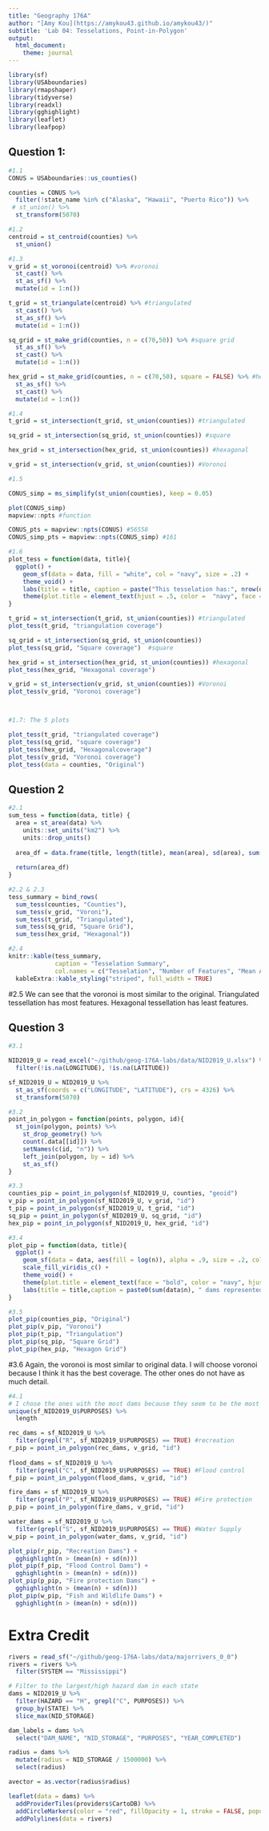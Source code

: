 ```yaml
---
title: "Geography 176A"
author: "[Amy Kou](https://amykou43.github.io/amykou43/)"
subtitle: 'Lab 04: Tesselations, Point-in-Polygon'
output:
  html_document:
    theme: journal
---
```


```r
library(sf)
library(USAboundaries)
library(rmapshaper)
library(tidyverse)
library(readxl)
library(gghighlight)
library(leaflet)
library(leafpop)

```

## Question 1: 
```r
#1.1
CONUS = USAboundaries::us_counties()

counties = CONUS %>%
  filter(!state_name %in% c("Alaska", "Hawaii", "Puerto Rico")) %>%
 # st_union() %>%
  st_transform(5070)

#1.2
centroid = st_centroid(counties) %>%
  st_union()

#1.3
v_grid = st_voronoi(centroid) %>% #voronoi
  st_cast() %>%
  st_as_sf() %>%
  mutate(id = 1:n())

t_grid = st_triangulate(centroid) %>% #triangulated
  st_cast() %>%
  st_as_sf() %>%
  mutate(id = 1:n())

sq_grid = st_make_grid(counties, n = c(70,50)) %>% #square grid
  st_as_sf() %>%
  st_cast() %>%
  mutate(id = 1:n())

hex_grid = st_make_grid(counties, n = c(70,50), square = FALSE) %>% #hexagonal grid
  st_as_sf() %>%
  st_cast() %>%
  mutate(id = 1:n())

#1.4
t_grid = st_intersection(t_grid, st_union(counties)) #triangulated

sq_grid = st_intersection(sq_grid, st_union(counties)) #square

hex_grid = st_intersection(hex_grid, st_union(counties)) #hexagonal

v_grid = st_intersection(v_grid, st_union(counties)) #Voronoi

#1.5

CONUS_simp = ms_simplify(st_union(counties), keep = 0.05)

plot(CONUS_simp)
mapview::npts #function

CONUS_pts = mapview::npts(CONUS) #56558
CONUS_simp_pts = mapview::npts(CONUS_simp) #161

```

```r
#1.6
plot_tess = function(data, title){
  ggplot() +
    geom_sf(data = data, fill = "white", col = "navy", size = .2) +
    theme_void() +
    labs(title = title, caption = paste("This tesselation has:", nrow(data), "tiles" )) +
    theme(plot.title = element_text(hjust = .5, color =  "navy", face = "bold"))
}

t_grid = st_intersection(t_grid, st_union(counties)) #triangulated
plot_tess(t_grid, "triangulation coverage")

sq_grid = st_intersection(sq_grid, st_union(counties))
plot_tess(sq_grid, "Square coverage")  #square

hex_grid = st_intersection(hex_grid, st_union(counties)) #hexagonal
plot_tess(hex_grid, "Hexagonal coverage")

v_grid = st_intersection(v_grid, st_union(counties)) #Voronoi
plot_tess(v_grid, "Voronoi coverage")



#1.7: The 5 plots

plot_tess(t_grid, "triangulated coverage")
plot_tess(sq_grid, "square coverage")
plot_tess(hex_grid, "Hexagonalcoverage")
plot_tess(v_grid, "Voronoi coverage")
plot_tess(data = counties, "Original")

```

## Question 2
```r

#2.1
sum_tess = function(data, title) {
  area = st_area(data) %>% 
    units::set_units("km2") %>%
    units::drop_units()
  
  area_df = data.frame(title, length(title), mean(area), sd(area), sum(area))
  
  return(area_df)
}

#2.2 & 2.3
tess_summary = bind_rows(
  sum_tess(counties, "Counties"),
  sum_tess(v_grid, "Voroni"),
  sum_tess(t_grid, "Triangulated"),
  sum_tess(sq_grid, "Square Grid"),
  sum_tess(hex_grid, "Hexagonal"))

#2.4
knitr::kable(tess_summary,
             caption = "Tesselation Summary",
             col.names = c("Tesselation", "Number of Features", "Mean Area", "Standard Deviation of Features", "Total Area"), format.args = list(big.mark = ",")) %>%
  kableExtra::kable_styling("striped", full_width = TRUE)

```

#2.5 
We can see that the voronoi is most similar to the original. Triangulated tessellation has most features.
Hexagonal tessellation has least features.

## Question 3

```r

#3.1 

NID2019_U = read_excel("~/github/geog-176A-labs/data/NID2019_U.xlsx") %>%
  filter(!is.na(LONGITUDE), !is.na(LATITUDE)) 

sf_NID2019_U = NID2019_U %>% 
  st_as_sf(coords = c("LONGITUDE", "LATITUDE"), crs = 4326) %>%
  st_transform(5070)

```

```r

#3.2
point_in_polygon = function(points, polygon, id){
  st_join(polygon, points) %>%
    st_drop_geometry() %>%
    count(.data[[id]]) %>%
    setNames(c(id, "n")) %>%
    left_join(polygon, by = id) %>%
    st_as_sf()
}

```

```r

#3.3
counties_pip = point_in_polygon(sf_NID2019_U, counties, "geoid")
v_pip = point_in_polygon(sf_NID2019_U, v_grid, "id")
t_pip = point_in_polygon(sf_NID2019_U, t_grid, "id")
sq_pip = point_in_polygon(sf_NID2019_U, sq_grid, "id")
hex_pip = point_in_polygon(sf_NID2019_U, hex_grid, "id")

```

```r

#3.4
plot_pip = function(data, title){
  ggplot() +
    geom_sf(data = data, aes(fill = log(n)), alpha = .9, size = .2, col = NA) +
    scale_fill_viridis_c() +
    theme_void() +
    theme(plot.title = element_text(face = "bold", color = "navy", hjust = .5, size = 20)) +
    labs(title = title,caption = paste0(sum(data$n), " dams represented"))
}

```

```r

#3.5
plot_pip(counties_pip, "Original")
plot_pip(v_pip, "Voronoi")
plot_pip(t_pip, "Triangulation")
plot_pip(sq_pip, "Square Grid")
plot_pip(hex_pip, "Hexagon Grid")

```

#3.6
Again, the voronoi is most similar to original data. I will choose voronoi because I think it has the
best coverage. The other ones do not have as much detail.

```r
#4.1
# I chose the ones with the most dams because they seem to be the most important issues.
unique(sf_NID2019_U$PURPOSES) %>%
  length

rec_dams = sf_NID2019_U %>%
  filter(grepl("R", sf_NID2019_U$PURPOSES) == TRUE) #recreation
r_pip = point_in_polygon(rec_dams, v_grid, "id")
  
flood_dams = sf_NID2019_U %>%
  filter(grepl("C", sf_NID2019_U$PURPOSES) == TRUE) #Flood control
f_pip = point_in_polygon(flood_dams, v_grid, "id")

fire_dams = sf_NID2019_U %>%
  filter(grepl("P", sf_NID2019_U$PURPOSES) == TRUE) #Fire protection
p_pip = point_in_polygon(fire_dams, v_grid, "id")

water_dams = sf_NID2019_U %>%
  filter(grepl("S", sf_NID2019_U$PURPOSES) == TRUE) #Water Supply
w_pip = point_in_polygon(water_dams, v_grid, "id")

```

```r

plot_pip(r_pip, "Recreation Dams") +
  gghighlight(n > (mean(n) + sd(n)))
plot_pip(f_pip, "Flood Control Dams") +
  gghighlight(n > (mean(n) + sd(n)))
plot_pip(p_pip, "Fire protection Dams") +
  gghighlight(n > (mean(n) + sd(n)))
plot_pip(w_pip, "Fish and Wildlife Dams") +
  gghighlight(n > (mean(n) + sd(n)))

```

# Extra Credit

```r

rivers = read_sf("~/github/geog-176A-labs/data/majorrivers_0_0")
rivers = rivers %>%
  filter(SYSTEM == "Mississippi")

# Filter to the largest/high hazard dam in each state
dams = NID2019_U %>%
  filter(HAZARD == "H", grepl("C", PURPOSES)) %>%
  group_by(STATE) %>%
  slice_max(NID_STORAGE) 

dam_labels = dams %>%
  select("DAM_NAME", "NID_STORAGE", "PURPOSES", "YEAR_COMPLETED")

radius = dams %>% 
  mutate(radius = NID_STORAGE / 1500000) %>% 
  select(radius)

avector = as.vector(radius$radius)

leaflet(data = dams) %>% 
  addProviderTiles(providers$CartoDB) %>% 
  addCircleMarkers(color = "red", fillOpacity = 1, stroke = FALSE, popup = leafpop::popupTable(dam_labels, feature.id = FALSE), radius = avector) %>% 
  addPolylines(data = rivers) 


```
